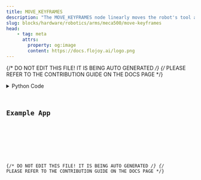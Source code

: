 ```yaml
---
title: MOVE_KEYFRAMES
description: "The MOVE_KEYFRAMES node linearly moves the robot's tool according to a set of 3d animation style keyframes."
slug: blocks/hardware/robotics/arms/meca500/move-keyframes
head:
    - tag: meta
      attrs:
        property: og:image
        content: https://docs.flojoy.ai/logo.png
---
```


{/* DO NOT EDIT THIS FILE! IT IS BEING AUTO GENERATED */}
{/* PLEASE REFER TO THE CONTRIBUTION GUIDE ON THE DOCS PAGE */}


<DownloadStudioBanner />
<PythonDocsDisplay docstring={block_data["docstring"]} />
<details>
<summary>Python Code</summary>



<Code code={pythonCode} lang="py" wrap theme="dracula" />

[Find this Flojoy Block on GitHub](https://github.com/flojoy-ai/blocks/blob/main/blocks/HARDWARE/ROBOTICS/ARMS/MECA500/MOVE_KEYFRAMES/MOVE_KEYFRAMES.py)

</details>

## Example App


<GetHelpWidget />


<AppDisplay app={app} blockName="MOVE_KEYFRAMES" client:visible />


<Example />

{/* DO NOT EDIT THIS FILE! IT IS BEING AUTO GENERATED */}
{/* PLEASE REFER TO THE CONTRIBUTION GUIDE ON THE DOCS PAGE */}
